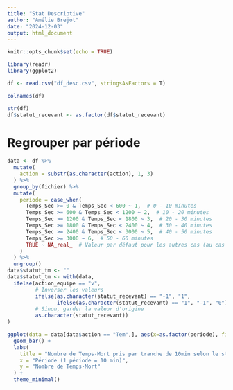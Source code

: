 ```yaml
---
title: "Stat Descriptive"
author: "Amélie Brejot"
date: "2024-12-03"
output: html_document
---
```


```r
knitr::opts_chunk$set(echo = TRUE)
```

```r
library(readr)
library(ggplot2)
```

```r
df <- read.csv("df_desc.csv", stringsAsFactors = T)

colnames(df)
```

```r
str(df)
df$statut_recevant <- as.factor(df$statut_recevant)

```

# Regrouper par période
```r
data <- df %>%
  mutate(
    action = substr(as.character(action), 1, 3)
  ) %>%
  group_by(fichier) %>%
  mutate(
    periode = case_when(
      Temps_Sec >= 0 & Temps_Sec < 600 ~ 1,  # 0 - 10 minutes
      Temps_Sec >= 600 & Temps_Sec < 1200 ~ 2,  # 10 - 20 minutes
      Temps_Sec >= 1200 & Temps_Sec < 1800 ~ 3,  # 20 - 30 minutes
      Temps_Sec >= 1800 & Temps_Sec < 2400 ~ 4,  # 30 - 40 minutes
      Temps_Sec >= 2400 & Temps_Sec < 3000 ~ 5,  # 40 - 50 minutes
      Temps_Sec >= 3000 ~ 6,  # 50 - 60 minutes
      TRUE ~ NA_real_  # Valeur par défaut pour les autres cas (au cas où)
    )
  ) %>%
  ungroup()
data$statut_tm <- ""
data$statut_tm <- with(data,
  ifelse(action_equipe == "v",
         # Inverser les valeurs
         ifelse(as.character(statut_recevant) == "-1", "1",
                ifelse(as.character(statut_recevant) == "1", "-1", "0")),
         # Sinon, garder la valeur d'origine
         as.character(statut_recevant))
)


```

```r
ggplot(data = data[data$action == "Tem",], aes(x=as.factor(periode), fill = statut_tm)) +
  geom_bar() +
  labs(
    title = "Nombre de Temps-Mort pris par tranche de 10min selon le statut de l'équipe prenant le TM",
    x = "Période (1 période = 10 min)",
    y = "Nombre de Temps-Mort"
  ) +
  theme_minimal()
```

